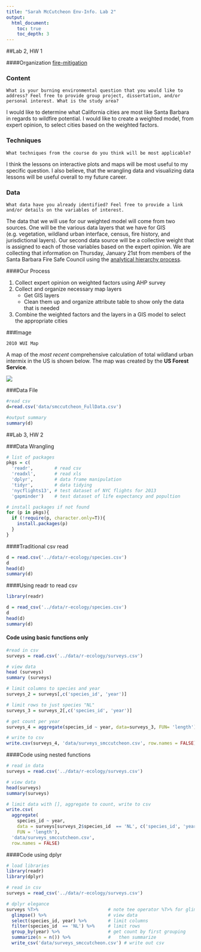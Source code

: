 ```yaml
---
title: "Sarah McCutcheon Env-Info. Lab 2"
output: 
  html_document:
    toc: true
    toc_depth: 3
---
```

##Lab 2, HW 1


####Organization
[fire-mitigation](https://github.com/fire-mitigation)

### Content

```      
What is your burning environmental question that you would like to address? Feel free to provide group project, dissertation, and/or personal interest. What is the study area?
```


I would like to determine what California cities are most like Santa Barbara in regards to wildfire potential. I would like to create a weighted model, from expert opinion, to select cities based on the weighted factors. 

### Techniques
        
```
What techniques from the course do you think will be most applicable?
```

  I think the lessons on interactive plots and maps will be most useful to my specific question. I also believe, that the wrangling data and visualizing data lessons will be useful overall to my future career. 
        
### Data
        
```
What data have you already identified? Feel free to provide a link and/or details on the variables of interest.
```

  
  The data that we will use for our weighted model will come from two sources. One will be the various data layers that we have for GIS (e.g. vegetation, wildland urban interface, census, fire history, and jurisdictional layers). Our second data source will be a collective weight that is assigned to each of those variables based on the expert opinion. We are collecting that information on Thursday, January 21st from members of the Santa Barbara Fire Safe Council using the [analytical hierarchy process](https://en.wikipedia.org/wiki/Analytic_hierarchy_process).


####Our Process

1. Collect expert opinion on weighted factors using AHP survey
2. Collect and organize necessary map layers    
    + Get GIS layers
    + Clean them up and organize attribute table to show only the data that is needed
3. Combine the weighted factors and the layers in a GIS model to select the appropriate cities

  
###Image

```
2010 WUI Map
```
A map of the _most recent_ comprehensive calculation of total wildland urban intermix in the US is shown below. The map was created by the __US Forest Service__.

![](images/smccutcheon_2010_WUImap.png)

###Data File
```r
#read csv
d=read.csv('data/smccutcheon_FullData.csv')

#output summary
summary(d)
```


##Lab 3, HW 2


###Data Wrangling
```r

# list of packages
pkgs = c(
  'readr',        # read csv
  'readxl',       # read xls
  'dplyr',        # data frame manipulation
  'tidyr',        # data tidying
  'nycflights13', # test dataset of NYC flights for 2013
  'gapminder')    # test dataset of life expectancy and popultion

# install packages if not found
for (p in pkgs){
  if (!require(p, character.only=T)){
    install.packages(p)
  }
}

```

####Traditional csv read
```r

d = read.csv('../data/r-ecology/species.csv')
d
head(d)
summary(d)

```

####Using readr to read csv
```r

library(readr)

d = read_csv('../data/r-ecology/species.csv')
d
head(d)
summary(d)
```

#### Code using basic functions only
```r
#read in csv
surveys = read.csv('../data/r-ecology/surveys.csv')

# view data
head (surveys)
summary (surveys)

# limit columns to species and year
surveys_2 = surveys[,c('species_id', 'year')]

# limit rows to just species "NL"
surveys_3 = surveys_2[,c('species_id', 'year')]

# get count per year
surveys_4 = aggregate(species_id ~ year, data=surveys_3, FUN= 'length')

# write to csv
write.csv(surveys_4, 'data/surveys_smccutcheon.csv', row.names = FALSE)
```
####Code using nested functions
```r
# read in data
surveys = read.csv('../data/r-ecology/surveys.csv')

# view data
head(surveys)
summary(surveys)

# limit data with [], aggregate to count, write to csv
write.csv(
  aggregate(
    species_id ~ year, 
    data = surveys[surveys_2$species_id  == 'NL', c('species_id', 'year')], 
    FUN = 'length'), 
  'data/surveys_smccutcheon.csv',
  row.names = FALSE)
```
####Code using dplyr
```r
# load libraries
library(readr)
library(dplyr)

# read in csv
surveys = read_csv('../data/r-ecology/surveys.csv') 

# dplyr elegance
surveys %T>%                          # note tee operator %T>% for glimpse
  glimpse() %>%                       # view data
  select(species_id, year) %>%        # limit columns
  filter(species_id  == 'NL') %>%     # limit rows
  group_by(year) %>%                  # get count by first grouping
  summarize(n = n()) %>%              #   then summarize
  write_csv('data/surveys_smccutcheon.csv') # write out csv
```

